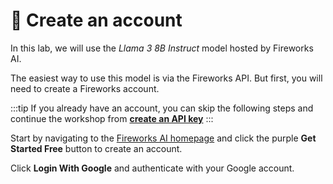
# 👐 Create an account

In this lab, we will use the _Llama 3 8B Instruct_ model hosted by Fireworks AI.

The easiest way to use this model is via the Fireworks API. But first, you will need to create a Fireworks account.

:::tip
If you already have an account, you can skip the following steps and continue the workshop from <a href="./create-api-key">**create an API key**</a>
:::

Start by navigating to the [Fireworks AI homepage](https://fireworks.ai/) and click the purple **Get Started Free** button to create an account.

<Screenshot url="https://fireworks.ai/" src="img/screenshots/30-fireworks-ai/1-create-account/1-homepage.png" alt="Get started" />

Click **Login With Google** and authenticate with your Google account.

<Screenshot url="https://fireworks.ai/" src="img/screenshots/30-fireworks-ai/1-create-account/2-google-login.png" alt="Login" />